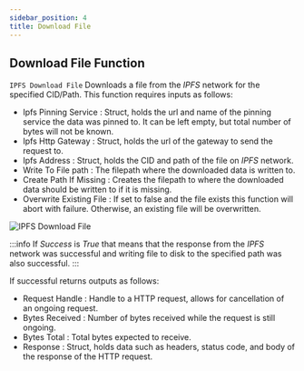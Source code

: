 ```yaml
---
sidebar_position: 4
title: Download File
---
```



## Download File Function

`IPFS Download File` Downloads a file from the *IPFS* network for the specified CID/Path. This function requires
inputs as follows:

* Ipfs Pinning Service <Step text="1"/> : Struct, holds the url and name of the pinning service the data was pinned to.
It can be left empty, but total number of bytes will not be known.
* Ipfs Http Gateway <Step text="2"/> : Struct, holds the url of the gateway to send the request to.
* Ipfs Address <Step text="3"/> : Struct, holds the CID and path of the file on *IPFS* network.
* Write To File path <Step text="4"/> : The filepath where the downloaded data is written to.
* Create Path If Missing <Step text="5"/> : Creates the filepath to where the downloaded data should be written to
if it is missing.
* Overwrite Existing File <Step text="6"/> : If set to false and the file exists this function will abort with failure.
Otherwise, an existing file will be overwritten.

![IPFS Download File](_static/img/04_download-file.png)

:::info
If *Success* is *True* that means that the response from the *IPFS* network was successful and writing file to disk to
the specified path was also successful.
:::

If successful returns outputs as follows:
* Request Handle <Step text="7"/> : Handle to a HTTP request, allows for cancellation of an ongoing request.
* Bytes Received <Step text="8"/> : Number of bytes received while the request is still ongoing.
* Bytes Total <Step text="9"/> : Total bytes expected to receive.
* Response <Step text="10"/> : Struct, holds data such as headers, status code, and body of the response of the HTTP
request.